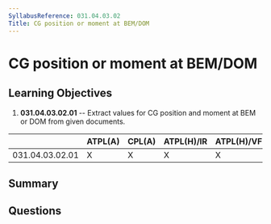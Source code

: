 ```yaml
---
SyllabusReference: 031.04.03.02
Title: CG position or moment at BEM/DOM
---
```


# CG position or moment at BEM/DOM

## Learning Objectives

1.  **031.04.03.02.01** -- Extract values for CG position and moment at BEM or
    DOM from given documents.

|                 | ATPL(A) | CPL(A) | ATPL(H)/IR | ATPL(H)/VFR | CPL(H) | IR | CBIR(A) |
| --------------- | ------- | ------ | ---------- | ----------- | ------ | -- | ------- |
| 031.04.03.02.01 | X       | X      | X          | X           | X      |    |         |

## Summary

## Questions
